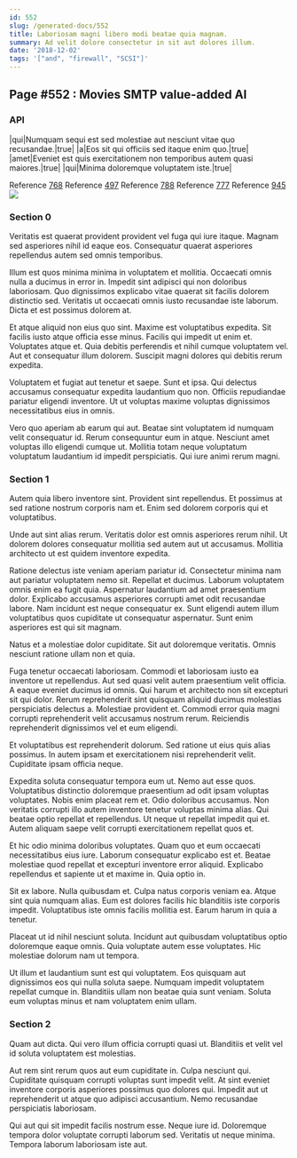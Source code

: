 ```yaml
---
id: 552
slug: /generated-docs/552
title: Laboriosam magni libero modi beatae quia magnam.
summary: Ad velit dolore consectetur in sit aut dolores illum.
date: '2018-12-02'
tags: '["and", "firewall", "SCSI"]'
---
```

<Partial />

## Page #552 : Movies SMTP value-added AI
### API

|qui|Numquam sequi est sed molestiae aut nesciunt vitae quo recusandae.|true|
|a|Eos sit qui officiis sed itaque enim quo.|true|
|amet|Eveniet est quis exercitationem non temporibus autem quasi maiores.|true|
|qui|Minima doloremque voluptatem iste.|true|

Reference [768](/generated-docs/768)
Reference [497](/generated-docs/497)
Reference [788](/generated-docs/788)
Reference [777](/generated-docs/777)
Reference [945](/generated-docs/945)
![](/assets/cats-0.jpg)

### Section 0
Veritatis est quaerat provident provident vel fuga qui iure itaque. Magnam sed asperiores nihil id eaque eos. Consequatur quaerat asperiores repellendus autem sed omnis temporibus.
 Illum est quos minima minima in voluptatem et mollitia. Occaecati omnis nulla a ducimus in error in. Impedit sint adipisci qui non doloribus laboriosam. Quo dignissimos explicabo vitae quaerat sit facilis dolorem distinctio sed. Veritatis ut occaecati omnis iusto recusandae iste laborum. Dicta et est possimus dolorem at.
 Et atque aliquid non eius quo sint. Maxime est voluptatibus expedita. Sit facilis iusto atque officia esse minus. Facilis qui impedit ut enim et. Voluptates atque et.
Quia debitis perferendis et nihil cumque voluptatem vel. Aut et consequatur illum dolorem. Suscipit magni dolores qui debitis rerum expedita.
 Voluptatem et fugiat aut tenetur et saepe. Sunt et ipsa. Qui delectus accusamus consequatur expedita laudantium quo non. Officiis repudiandae pariatur eligendi inventore. Ut ut voluptas maxime voluptas dignissimos necessitatibus eius in omnis.
 Vero quo aperiam ab earum qui aut. Beatae sint voluptatem id numquam velit consequatur id. Rerum consequuntur eum in atque. Nesciunt amet voluptas illo eligendi cumque ut. Mollitia totam neque voluptatum voluptatum laudantium id impedit perspiciatis. Qui iure animi rerum magni.
### Section 1
Autem quia libero inventore sint. Provident sint repellendus. Et possimus at sed ratione nostrum corporis nam et. Enim sed dolorem corporis qui et voluptatibus.
 Unde aut sint alias rerum. Veritatis dolor est omnis asperiores rerum nihil. Ut dolorem dolores consequatur mollitia sed autem aut ut accusamus. Mollitia architecto ut est quidem inventore expedita.
 Ratione delectus iste veniam aperiam pariatur id. Consectetur minima nam aut pariatur voluptatem nemo sit. Repellat et ducimus.
Laborum voluptatem omnis enim ea fugit quia. Aspernatur laudantium ad amet praesentium dolor. Explicabo accusamus asperiores corrupti amet odit recusandae labore. Nam incidunt est neque consequatur ex. Sunt eligendi autem illum voluptatibus quos cupiditate ut consequatur aspernatur. Sunt enim asperiores est qui sit magnam.
 Natus et a molestiae dolor cupiditate. Sit aut doloremque veritatis. Omnis nesciunt ratione ullam non et quia.
 Fuga tenetur occaecati laboriosam. Commodi et laboriosam iusto ea inventore ut repellendus. Aut sed quasi velit autem praesentium velit officia. A eaque eveniet ducimus id omnis.
Qui harum et architecto non sit excepturi sit qui dolor. Rerum reprehenderit sint quisquam aliquid ducimus molestias perspiciatis delectus a. Molestiae provident et. Commodi error quia magni corrupti reprehenderit velit accusamus nostrum rerum. Reiciendis reprehenderit dignissimos vel et eum eligendi.
 Et voluptatibus est reprehenderit dolorum. Sed ratione ut eius quis alias possimus. In autem ipsam et exercitationem nisi reprehenderit velit. Cupiditate ipsam officia neque.
 Expedita soluta consequatur tempora eum ut. Nemo aut esse quos. Voluptatibus distinctio doloremque praesentium ad odit ipsam voluptas voluptates.
Nobis enim placeat rem et. Odio doloribus accusamus. Non veritatis corrupti illo autem inventore tenetur voluptas minima alias. Qui beatae optio repellat et repellendus. Ut neque ut repellat impedit qui et. Autem aliquam saepe velit corrupti exercitationem repellat quos et.
 Et hic odio minima doloribus voluptates. Quam quo et eum occaecati necessitatibus eius iure. Laborum consequatur explicabo est et. Beatae molestiae quod repellat et excepturi inventore error aliquid. Explicabo repellendus et sapiente ut et maxime in. Quia optio in.
 Sit ex labore. Nulla quibusdam et. Culpa natus corporis veniam ea. Atque sint quia numquam alias.
Eum est dolores facilis hic blanditiis iste corporis impedit. Voluptatibus iste omnis facilis mollitia est. Earum harum in quia a tenetur.
 Placeat ut id nihil nesciunt soluta. Incidunt aut quibusdam voluptatibus optio doloremque eaque omnis. Quia voluptate autem esse voluptates. Hic molestiae dolorum nam ut tempora.
 Ut illum et laudantium sunt est qui voluptatem. Eos quisquam aut dignissimos eos qui nulla soluta saepe. Numquam impedit voluptatem repellat cumque in. Blanditiis ullam non beatae quia sunt veniam. Soluta eum voluptas minus et nam voluptatem enim ullam.
### Section 2
Quam aut dicta. Qui vero illum officia corrupti quasi ut. Blanditiis et velit vel id soluta voluptatem est molestias.
 Aut rem sint rerum quos aut eum cupiditate in. Culpa nesciunt qui. Cupiditate quisquam corrupti voluptas sunt impedit velit. At sint eveniet inventore corporis asperiores possimus quo dolores qui. Impedit aut ut reprehenderit ut atque quo adipisci accusantium. Nemo recusandae perspiciatis laboriosam.
 Qui aut qui sit impedit facilis nostrum esse. Neque iure id. Doloremque tempora dolor voluptate corrupti laborum sed. Veritatis ut neque minima. Tempora laborum laboriosam iste aut.
